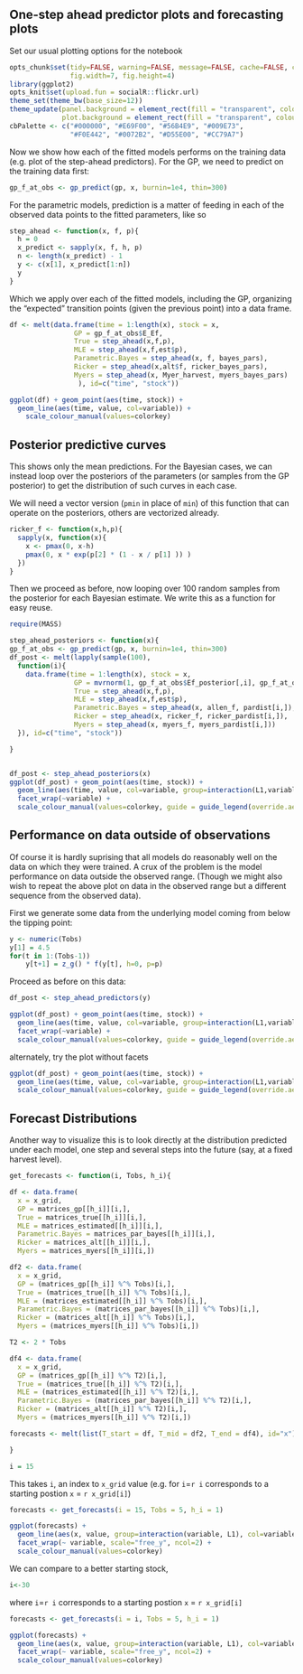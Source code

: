 ## One-step ahead predictor plots and forecasting plots

Set our usual plotting options for the notebook

```r
opts_chunk$set(tidy=FALSE, warning=FALSE, message=FALSE, cache=FALSE, comment=NA,
               fig.width=7, fig.height=4)
library(ggplot2) 
opts_knit$set(upload.fun = socialR::flickr.url)
theme_set(theme_bw(base_size=12))
theme_update(panel.background = element_rect(fill = "transparent", colour = NA),
             plot.background = element_rect(fill = "transparent", colour = NA))
cbPalette <- c("#000000", "#E69F00", "#56B4E9", "#009E73", 
               "#F0E442", "#0072B2", "#D55E00", "#CC79A7")
```


Now we show how each of the fitted models performs on the training data (e.g. plot of the step-ahead predictors). For the GP, we need to predict on the training data first:


```r
gp_f_at_obs <- gp_predict(gp, x, burnin=1e4, thin=300)
```

For the parametric models, prediction is a matter of feeding in each of the observed data points to the fitted parameters, like so 


```r
step_ahead <- function(x, f, p){
  h = 0
  x_predict <- sapply(x, f, h, p)
  n <- length(x_predict) - 1
  y <- c(x[1], x_predict[1:n])
  y
}
```

Which we apply over each of the fitted models, including the GP, organizing the "expected" transition points (given the previous point) into a data frame.  


```r
df <- melt(data.frame(time = 1:length(x), stock = x, 
                GP = gp_f_at_obs$E_Ef,
                True = step_ahead(x,f,p),  
                MLE = step_ahead(x,f,est$p), 
                Parametric.Bayes = step_ahead(x, f, bayes_pars), 
                Ricker = step_ahead(x,alt$f, ricker_bayes_pars), 
                Myers = step_ahead(x, Myer_harvest, myers_bayes_pars)
                 ), id=c("time", "stock"))

ggplot(df) + geom_point(aes(time, stock)) + 
  geom_line(aes(time, value, col=variable)) +
    scale_colour_manual(values=colorkey) 
```


## Posterior predictive curves

This shows only the mean predictions.  For the Bayesian cases, we can instead loop over the posteriors of the parameters (or samples from the GP posterior) to get the distribution of such curves in each case.  

We will need a vector version (`pmin` in place of `min`) of this function that can operate on the posteriors, others are vectorized already.

```r
ricker_f <- function(x,h,p){
  sapply(x, function(x){ 
    x <- pmax(0, x-h) 
    pmax(0, x * exp(p[2] * (1 - x / p[1] )) )
  })
}
```


Then we proceed as before, now looping over 100 random samples from the posterior for each Bayesian estimate.  We write this as a function for easy reuse.  

```r
require(MASS)

step_ahead_posteriors <- function(x){
gp_f_at_obs <- gp_predict(gp, x, burnin=1e4, thin=300)
df_post <- melt(lapply(sample(100), 
  function(i){
    data.frame(time = 1:length(x), stock = x, 
                GP = mvrnorm(1, gp_f_at_obs$Ef_posterior[,i], gp_f_at_obs$Cf_posterior[[i]]),
                True = step_ahead(x,f,p),  
                MLE = step_ahead(x,f,est$p), 
                Parametric.Bayes = step_ahead(x, allen_f, pardist[i,]), 
                Ricker = step_ahead(x, ricker_f, ricker_pardist[i,]), 
                Myers = step_ahead(x, myers_f, myers_pardist[i,]))
  }), id=c("time", "stock"))

}


df_post <- step_ahead_posteriors(x)
ggplot(df_post) + geom_point(aes(time, stock)) + 
  geom_line(aes(time, value, col=variable, group=interaction(L1,variable)), alpha=.1) + 
  facet_wrap(~variable) + 
  scale_colour_manual(values=colorkey, guide = guide_legend(override.aes = list(alpha = 1))) 

```


## Performance on data outside of observations

Of course it is hardly suprising that all models do reasonably well on the data on which they were trained.  A crux of the problem is the model performance on data outside the observed range.  (Though we might also wish to repeat the above plot on data in the observed range but a different sequence from the observed data).  

First we generate some data from the underlying model coming from below the tipping point: 


```r
y <- numeric(Tobs)
y[1] = 4.5
for(t in 1:(Tobs-1))
    y[t+1] = z_g() * f(y[t], h=0, p=p)
```

Proceed as before on this data: 

```r
df_post <- step_ahead_predictors(y)

ggplot(df_post) + geom_point(aes(time, stock)) + 
  geom_line(aes(time, value, col=variable, group=interaction(L1,variable)), alpha=.1) + 
  facet_wrap(~variable) + 
  scale_colour_manual(values=colorkey, guide = guide_legend(override.aes = list(alpha = 1))) 

```

alternately, try the plot without facets

```r
ggplot(df_post) + geom_point(aes(time, stock)) + 
  geom_line(aes(time, value, col=variable, group=interaction(L1,variable)), alpha=.1) + 
  scale_colour_manual(values=colorkey, guide = guide_legend(override.aes = list(alpha = 1))) 
```





## Forecast Distributions

Another way to visualize this is to look directly at the distribution predicted under each model, one step and several steps into the future (say, at a fixed harvest level).  


```r
get_forecasts <- function(i, Tobs, h_i){

df <- data.frame(
  x = x_grid,  
  GP = matrices_gp[[h_i]][i,], 
  True = matrices_true[[h_i]][i,], 
  MLE = matrices_estimated[[h_i]][i,], 
  Parametric.Bayes = matrices_par_bayes[[h_i]][i,], 
  Ricker = matrices_alt[[h_i]][i,],
  Myers = matrices_myers[[h_i]][i,])

df2 <- data.frame(
  x = x_grid,
  GP = (matrices_gp[[h_i]] %^% Tobs)[i,], 
  True = (matrices_true[[h_i]] %^% Tobs)[i,], 
  MLE = (matrices_estimated[[h_i]] %^% Tobs)[i,],
  Parametric.Bayes = (matrices_par_bayes[[h_i]] %^% Tobs)[i,], 
  Ricker = (matrices_alt[[h_i]] %^% Tobs)[i,], 
  Myers = (matrices_myers[[h_i]] %^% Tobs)[i,])

T2 <- 2 * Tobs

df4 <- data.frame(
  x = x_grid,
  GP = (matrices_gp[[h_i]] %^% T2)[i,], 
  True = (matrices_true[[h_i]] %^% T2)[i,], 
  MLE = (matrices_estimated[[h_i]] %^% T2)[i,],
  Parametric.Bayes = (matrices_par_bayes[[h_i]] %^% T2)[i,], 
  Ricker = (matrices_alt[[h_i]] %^% T2)[i,], 
  Myers = (matrices_myers[[h_i]] %^% T2)[i,])

forecasts <- melt(list(T_start = df, T_mid = df2, T_end = df4), id="x")

}

i = 15
```

This takes `i`, an index to `x_grid` value (e.g. for `i`=`r i` corresponds to a starting postion `x` = `r x_grid[i]`)


```r
forecasts <- get_forecasts(i = 15, Tobs = 5, h_i = 1)

ggplot(forecasts) +
  geom_line(aes(x, value, group=interaction(variable, L1), col=variable, lty=L1)) +
  facet_wrap(~ variable, scale="free_y", ncol=2) + 
  scale_colour_manual(values=colorkey) 
```


We can compare to a better starting stock,

```r
i<-30
```

where `i`=`r i` corresponds to a starting postion `x` = `r x_grid[i]`


```r
forecasts <- get_forecasts(i = i, Tobs = 5, h_i = 1)

ggplot(forecasts) +
  geom_line(aes(x, value, group=interaction(variable, L1), col=variable, lty=L1)) +
  facet_wrap(~ variable, scale="free_y", ncol=2) + 
  scale_colour_manual(values=colorkey) 
```


